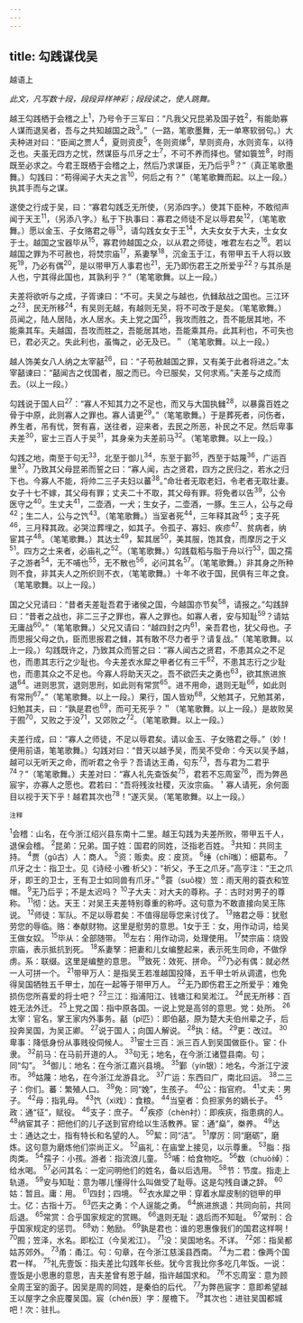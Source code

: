 ```yaml
---
---
---
```

title: 勾践谋伐吴
---



越语上

*此文，凡写数十段，段段异样神彩；段段读之，使人跳舞。*

越王勾践栖于会稽之上<sup>1</sup>，乃号令于三军曰：“凡我父兄昆弟及国子姓<sup>2</sup>，有能助寡人谋而退吴者，吾与之共知越国之政<sup>3</sup>。”（一路，笔歌墨舞，无一单寒软弱句。）大夫种进对曰：“臣闻之贾人<sup>4</sup>，夏则资皮<sup>5</sup>，冬则资绨<sup>6</sup>，旱则资舟，水则资车，以待乏也。夫虽无四方之忧，然谋臣与爪牙之士<sup>7</sup>，不可不养而择也。譬如簑笠<sup>8</sup>，时雨既至必求之。今君王既栖于会稽之上，然后乃求谋臣，无乃后乎<sup>9</sup>？”（真正笔歌墨舞。）勾践曰：“苟得闻子大夫之言<sup>10</sup>，何后之有？”（笔笔歌舞而起。以上一段。）执其手而与之谋。

遂使之行成于吴，曰：“寡君勾践乏无所使，（另添四字。）使其下臣种，不敢彻声闻于天王<sup>11</sup>，（另添八字。）私于下执事曰：寡君之师徒不足以辱君矣<sup>12</sup>，（笔笔歌舞。）愿以金玉、子女赂君之辱<sup>13</sup>，请勾践女女于王<sup>14</sup>，大夫女女于大夫，士女女于士。越国之宝器毕从<sup>15</sup>，寡君帅越国之众，以从君之师徒，唯君左右之<sup>16</sup>。若以越国之罪为不可赦也，将焚宗庙<sup>17</sup>，系妻孥<sup>18</sup>，沉金玉于江，有带甲五千人将以致死<sup>19</sup>，乃必有偶<sup>20</sup>，是以带甲万人事君也<sup>21</sup>，无乃即伤君王之所爱乎<sup>22</sup>？与其杀是人也，宁其得此国也，其孰利乎？”（笔笔歌舞。以上一段。）

夫差将欲听与之成，子胥谏曰：“不可。夫吴之与越也，仇雠敌战之国也。三江环之<sup>23</sup>，民无所移<sup>24</sup>，有吴则无越，有越则无吴，将不可改于是矣。（笔笔歌舞。）员闻之，陆人居陆，水人居水。夫上党之国<sup>25</sup>，我攻而胜之，吾不能居其地，不能乘其车。夫越国，吾攻而胜之，吾能居其地，吾能乘其舟。此其利也，不可失也已，君必灭之。失此利也，虽悔之，必无及已。＂（笔笔歌舞。以上一段。）

越人饰美女八人纳之太宰嚭<sup>26</sup>，曰：“子苟赦越国之罪，又有美于此者将进之。”太宰嚭谏曰：“嚭闻古之伐国者，服之而已。今已服矣，又何求焉。”夫差与之成而去。（以上一段。）

勾践说于国人曰<sup>27</sup>：“寡人不知其力之不足也，而又与大国执雠<sup>28</sup>，以暴露百姓之骨于中原，此则寡人之罪也。寡人请更<sup>29</sup>。”（笔笔歌舞。）于是葬死者，问伤者，养生者，吊有忧，贺有喜，送往者，迎来者，去民之所恶，补民之不足。然后卑事夫差<sup>30</sup>，宦士三百人于吴<sup>31</sup>，其身亲为夫差前马<sup>32</sup>。（笔笔歌舞。以上一段。）

勾践之地，南至于句无<sup>33</sup>，北至于御儿<sup>34</sup>，东至于鄞<sup>35</sup>，西至于姑蔑<sup>36</sup>，广运百里<sup>37</sup>。乃致其父母昆弟而誓之曰：“寡人闻，古之贤君，四方之民归之，若水之归下也。今寡人不能，将帅二三子夫妇以蕃<sup>38</sup>。”命壮者无取老妇，令老者无取壮妻。女子十七不嫁，其父母有罪；丈夫二十不取，其父母有罪。将免者以告<sup>39</sup>，公令医守之<sup>40</sup>。生丈夫<sup>41</sup>，二壶酒，一犬；生女子，二壶酒，一豚。生三人，公与之母<sup>42</sup>；生二人，公与之饩<sup>43</sup>。（笔笔歌舞。）当室者死<sup>44</sup>，三年释其政<sup>45</sup>；支子死<sup>46</sup>，三月释其政。必哭泣葬埋之，如其子。令孤子、寡妇、疾疹<sup>47</sup>、贫病者，纳宦其子<sup>48</sup>。（笔笔歌舞。）其达士<sup>49</sup>，絜其居<sup>50</sup>，美其服，饱其食，而摩厉之于义<sup>51</sup>。四方之士来者，必庙礼之<sup>52</sup>。（笔笔歌舞。）勾践载稻与脂于舟以行<sup>53</sup>，国之孺子之游者<sup>54</sup>，无不哺也<sup>55</sup>，无不散也<sup>56</sup>，必问其名<sup>57</sup>。（笔笔歌舞。）非其身之所种则不食，非其夫人之所织则不衣，（笔笔歌舞。）十年不收于国，民俱有三年之食。（笔笔歌舞。以上一段。）

国之父兄请曰：“昔者夫差耻吾君于诸侯之国，今越国亦节矣<sup>58</sup>，请报之。”勾践辞曰：“昔者之战也，非二三子之罪也，寡人之罪也。如寡人者，安与知耻<sup>59</sup>？请姑无庸战<sup>60</sup>。”（笔笔歌舞。）父兄又请曰：“越四封之内<sup>61</sup>，亲吾君也，犹父母也。子而思报父母之仇，臣而思报君之雠，其有敢不尽力者乎？请复战。”（笔笔歌舞。以上一段。）勾践既许之，乃致其众而誓之曰：“寡人闻古之贤君，不患其众之不足也，而患其志行之少耻也。今夫差衣水犀之甲者亿有三千<sup>62</sup>，不患其志行之少耻也，而患其众之不足也。今寡人将助天灭之。吾不欲匹夫之勇也<sup>63</sup>，欲其旅进旅退<sup>64</sup>。进则思赏，退则思刑，如此则有常赏<sup>65</sup>。进不用命，退则无耻<sup>66</sup>，如此则有常刑<sup>67</sup>。”（笔笔歌舞。以上一段。）果行，国人皆劝<sup>68</sup>，父勉其子，兄勉其弟，妇勉其夫，曰：“孰是君也<sup>69</sup>，而可无死乎？＂（笔笔歌舞。以上一段。）是故败吴于囿<sup>70</sup>，又败之于没<sup>71</sup>，又郊败之<sup>72</sup>。（笔笔歌舞。以上一段。）

夫差行成，曰：“寡人之师徒，不足以辱君矣。请以金玉、子女赂君之辱。”（妙！便用前语，笔笔歌舞。）勾践对曰：“昔天以越予吴，而吴不受命：今天以吴予越，越可以无听天之命，而听君之令乎？吾请达王甬，句东<sup>73</sup>，吾与君为二君乎<sup>74</sup>？”（笔笔歌舞。）夫差对曰：“寡人礼先查饭矣<sup>75</sup>，君若不忘周室<sup>76</sup>，而为弊邑宸宇，亦寡人之愿也。君若曰：“吾将残汝社稷，灭汝宗庙。＇寡人请死，余何面目以视于天下乎！越君其次也<sup>78</sup>！”遂灭吴。（笔笔歌舞。以上一段。）

<sup>注释</sup>

<sup>1</sup>会稽：山名，在今浙江绍兴县东南十二里。越王勾践为夫差所败，带甲五千人，退保会稽。
<sup>2</sup>昆弟：兄弟。国子姓：国君的同姓，泛指老百姓。
<sup>3</sup>共知：共同主持。
<sup>4</sup>贾（gǔ古）人：商人。
<sup>5</sup>资：贩卖。皮：皮货。
<sup>6</sup>缍（chī嗤）：细葛布。
<sup>7</sup>爪牙之士：指卫士。见《诗经·小雅·析父》：“祈父，予王之爪牙。”高亨注：“王之爪牙，即王的卫士，王有卫士如同兽有爪牙。”
<sup>8</sup>蓑（suō梭）笠：雨天用的蓑衣和笠帽。
<sup>9</sup>无乃后乎；不是太迟吗？
<sup>10</sup>子大夫：对大夫的尊称。子：古时对男子的尊称。
<sup>11</sup>彻：达。天王：对吴王夫差特别尊重的称呼。这句意为不敢直接向吴王陈说。
<sup>12</sup>师徒：军队。不足以辱君矣：不值得屈辱您来讨伐了。
<sup>13</sup>赂君之辱：犹慰劳您的辱临。赂：奉献财物。这里是慰劳的意思。1女于王：女，用作动词，给吴王做女奴。
<sup>15</sup>毕从：全部随带。
<sup>16</sup>左右：用作动词，处理使用。
<sup>17</sup>焚宗庙：烧毁宗庙，表示抵抗到死。
<sup>18</sup>系妻孥：把妻和儿女编整起来，表示死生同命，不做俘虏。系：联缀。这里是编整的意思。
<sup>19</sup>致死：效死、拼命。
<sup>20</sup>乃必有偶：就必然一人可拼一个。
<sup>21</sup>带甲万人：是指吴王若准越国投降，五千甲士听从调遣，也免得吴国牺牲五千甲士，加在一起等于带甲万人。
<sup>22</sup>无乃即伤君王之所爱乎：难免损伤您所喜爱的将士吧？
<sup>23</sup>三江：指浦阳江、钱塘江和吴淞江。
<sup>24</sup>民无所移：百姓无法外迁。
<sup>25</sup>上党之国：指中原各国。一说上党是高邻的意思。党：处所。
<sup>26</sup>太宰：官名，掌王家内外事务。嚭（pǐ匹）：即伯嚭，原为楚大夫伯州辈之子，后投奔吴国，为吴正卿。
<sup>27</sup>说于国人；向国人解说。
<sup>28</sup>执：结。
<sup>29</sup>更：改过。
<sup>30</sup>卑事：降低身份从事贱役伺候人。
<sup>31</sup>宦士三百：派三百人到吴国做臣仆。宦：仆隶。
<sup>32</sup>前马：在马前开道的人。
<sup>33</sup>句无；地名，在今浙江诸暨县南。句；同“勾”。
<sup>34</sup>御儿：地名：在今浙江嘉兴县境。
<sup>35</sup>鄞（yín银）：地名，今浙江宁波市。
<sup>36</sup>姑蔑：地名，在今浙江龙游县北。
<sup>37</sup>广运：东西曰广，南北曰运。
<sup>38</sup>二三子：你们。蕃：繁殖人口。
<sup>39</sup>免：同“娩”，生孩子。
<sup>40</sup>公：指官府。
<sup>41</sup>丈夫：男子。
<sup>42</sup>母：指乳母。
<sup>43</sup>饩（xì戏）：食粮。
<sup>44</sup>当窒者：负担家务的嫡长子。
<sup>45</sup>政：通“征”，赋役。
<sup>46</sup>支子：庶子。
<sup>47</sup>疾疹（chèn衬）：即疾疢，指患病的人。
<sup>48</sup>纳宦其子：把他们的儿子送到官府给以生活教养。宦：通“燊”，桊养。
<sup>49</sup>达士：通达之士，指有特长和名望的人。
<sup>50</sup>絜：同“洁”。
<sup>51</sup>摩厉：同“磨砺”，磨炼。这句意为磨炼他们崇尚正义。
<sup>52</sup>庙礼：在庙堂上接见，以示尊重。
<sup>53</sup>脂：指肉类。
<sup>54</sup>孺子：小孩。游者：指流浪儿童。
<sup>55</sup>哺：给食物吃。
<sup>56</sup>数（chuò绰）：给水喝。
<sup>57</sup>必问其名：一定问明他们的姓名，备以后选用。
<sup>58</sup>节：节度。指走上轨道。
<sup>59</sup>安与知耻：意为哪儿懂得什么叫做受了耻辱。这是勾残自谦之辞。
<sup>60</sup>姑：暂且。庸：用。
<sup>61</sup>四封；四境。
<sup>62</sup>衣水犀之甲：穿着水犀皮制的铠甲的甲士。亿：古指十万。
<sup>63</sup>匹夫之勇：个人逞能之勇。
<sup>64</sup>旅进旅退：共同向前，共同后退。
<sup>65</sup>常赏：合乎国家规定的赏赐。
<sup>66</sup>退则无耻：退后而不知耻。
<sup>67</sup>常刑：合乎国家规定的惩罚。
<sup>68</sup>劝：勉励。
<sup>69</sup>孰是君也：谁的恩惠像我们的国君这样啊！
<sup>70</sup>囿；笠泽，水名。即松江（今吴淞江）。
<sup>71</sup>没：吴国地名。不详。
<sup>72</sup>郊：指吴都姑苏郊外。
<sup>73</sup>甬：甬江。句：句章，在今浙江慈溪县西南。
<sup>74</sup>为二君：像两个国君一样。
<sup>75</sup>礼先壹饭：指夫差比勾践年长些。犹今言我比你多吃几年饭。一说：壹饭是小思惠的意思，吉夫差曾有恩于越，指许越国求和。
<sup>76</sup>不忘周室：意为顾全周王室的面子。因吴是周的同姓，是秦伯的后代。
<sup>77</sup>为弊邑宸字：意即希望越王以屋字之余庇覆吴国。宸（chén辰）字：屋檐下。
<sup>78</sup>其次也：进驻吴国都城吧！次：驻扎。